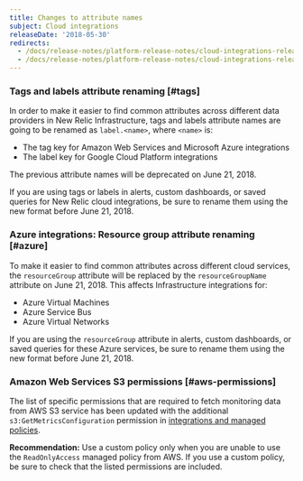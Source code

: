 ```yaml
---
title: Changes to attribute names
subject: Cloud integrations
releaseDate: '2018-05-30'
redirects:
  - /docs/release-notes/platform-release-notes/cloud-integrations-release-notes/integrations-changes-attribute-names
  - /docs/release-notes/platform-release-notes/cloud-integrations-release-notes/2018-05-30-integrations-changes-attribute-names
---
```


### Tags and labels attribute renaming [#tags]

In order to make it easier to find common attributes across different data providers in New Relic Infrastructure, tags and labels attribute names are going to be renamed as `label.<name>`, where `<name>` is:

* The tag key for Amazon Web Services and Microsoft Azure integrations
* The label key for Google Cloud Platform integrations

The previous attribute names will be deprecated on June 21, 2018.

If you are using tags or labels in alerts, custom dashboards, or saved queries for New Relic cloud integrations, be sure to rename them using the new format before June 21, 2018.

### Azure integrations: Resource group attribute renaming [#azure]

To make it easier to find common attributes across different cloud services, the `resourceGroup` attribute will be replaced by the `resourceGroupName` attribute on June 21, 2018. This affects Infrastructure integrations for:

* Azure Virtual Machines
* Azure Service Bus
* Azure Virtual Networks

If you are using the `resourceGroup` attribute in alerts, custom dashboards, or saved queries for these Azure services, be sure to rename them using the new format before June 21, 2018.

### Amazon Web Services S3 permissions [#aws-permissions]

The list of specific permissions that are required to fetch monitoring data from AWS S3 service has been updated with the additional `s3:GetMetricsConfiguration` permission in [integrations and managed policies](/docs/integrations/amazon-integrations/getting-started/integrations-managed-policies).

**Recommendation:** Use a custom policy only when you are unable to use the `ReadOnlyAccess` managed policy from AWS. If you use a custom policy, be sure to check that the listed permissions are included.
